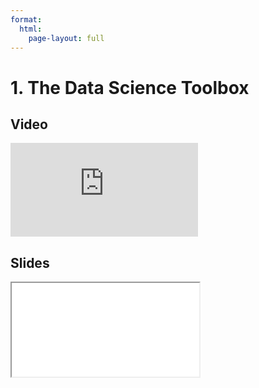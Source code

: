 ```yaml
---
format:
  html:
    page-layout: full
---
```


# 1. The Data Science Toolbox

::: {.panel-tabset .nav-pills}

## Video

<iframe
    class="video"
    src="https://www.youtube.com/embed/jajN3K9Nk7o?start=0&end=335&rel=0" 
    title="Module 0 Video - The Data Science Toolbox"
    frameborder="0"
    allow="accelerometer; autoplay; clipboard-write; encrypted-media; gyroscope; picture-in-picture"
    allowfullscreen
></iframe>

## Slides

<iframe
    class="slide-deck"
    src="slides/module0_01.html"
></iframe>

:::
